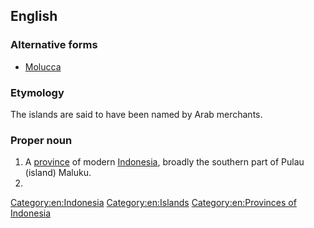 ==English==

===Alternative forms===
* [[Molucca]] {{qualifier|dated}}

===Etymology===
The islands are said to have been named {{etyl|ar|en}} {{m|ar|جَزِيرَات المَلِك|lit=king islands}} by Arab merchants.

===Proper noun===
{{wikipedia|Maluku Islands}}
{{en-proper noun}}

# A [[province]] of modern [[Indonesia]], broadly the southern part of Pulau (island) Maluku.
# {{synonym of|Moluccas|lang=en}}

[[Category:en:Indonesia]]
[[Category:en:Islands]]
[[Category:en:Provinces of Indonesia]]
